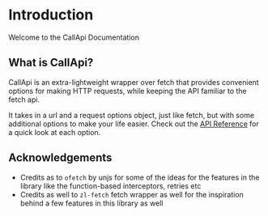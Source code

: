 # Introduction

Welcome to the CallApi Documentation

## What is CallApi?

CallApi is an extra-lightweight wrapper over fetch that provides convenient options for making HTTP requests, while keeping the API familiar to the fetch api.

It takes in a url and a request options object, just like fetch, but with some additional options to make your life easier. Check out the [API Reference](/api-reference) for a quick look at each option.

## Acknowledgements

-  Credits as to `ofetch` by unjs for some of the ideas for the features in the library like the function-based interceptors, retries etc
-  Credits as well to `zl-fetch` fetch wrapper as well for the inspiration behind a few features in this library as well
